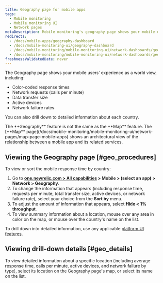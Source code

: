 ```yaml
---
title: Geography page for mobile apps
tags:
  - Mobile monitoring
  - Mobile monitoring UI
  - Network pages
metaDescription: Mobile monitoring's geography page shows your mobile users' experience as a world view with color-coded response times for HTTP requests.
redirects:
  - /docs/mobile-apps/geography-dashboard
  - /docs/mobile-monitoring-ui/geography-dashboard
  - /docs/mobile-monitoring/mobile-monitoring-ui/network-dashboards/geography-dashboard-mobile-apps
  - /docs/mobile-monitoring/mobile-monitoring-ui/network-dashboards/geography-page-mobile-apps
freshnessValidatedDate: never
---
```


The Geography page shows your mobile users' experience as a world view, including:

* Color-coded response times
* Network requests (calls per minute)
* Data transfer size
* Active devices
* Network failure rates

You can also drill down to detailed information about each country.

<Callout variant="tip">
  The <DoNotTranslate>**Geography**</DoNotTranslate> feature is not the same as the <DoNotTranslate>**Map**</DoNotTranslate> feature. The [<DoNotTranslate>**Map**</DoNotTranslate> page](/docs/mobile-monitoring/mobile-monitoring-ui/network-pages/map-page-mobile-apps) shows an architectural view of the relationship between a mobile app and its related services.
</Callout>

## Viewing the Geography page [#geo_procedures]

To view or sort the mobile response time by country:

1. Go to <DoNotTranslate>**[one.newrelic.com > All capabilities](https://one.newrelic.com/all-capabilities) > Mobile > (select an app) > Network > Geography**</DoNotTranslate>.
2. To change the information that appears (including response time, requests per minute, total transfer size, active devices, or network failure rate), select your choice from the <DoNotTranslate>**Sort by**</DoNotTranslate> menu.
3. To adjust the amount of information that appears, select <DoNotTranslate>**Hide &lt; 1% throughput**</DoNotTranslate>.
4. To view summary information about a location, mouse over any area in color on the map, or mouse over the country's name on the list.

To drill down into detailed information, use any applicable [platform UI features](/docs/new-relic-solutions/new-relic-one/introduction-new-relic-platform).

## Viewing drill-down details [#geo_details]

To view detailed information about a specific location (including average response time, calls per minute, active devices, and network failure by type), select its location on the Geography page's map, or select its name on the list.
